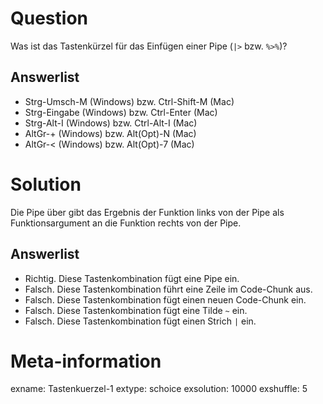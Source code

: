 Question
========

Was ist das Tastenkürzel für das Einfügen einer Pipe (`|>` bzw. `%>%`)?

Answerlist
----------
* Strg-Umsch-M (Windows) bzw. Ctrl-Shift-M (Mac)
* Strg-Eingabe (Windows) bzw. Ctrl-Enter (Mac)
* Strg-Alt-I (Windows) bzw. Ctrl-Alt-I (Mac)
* AltGr-+ (Windows) bzw. Alt(Opt)-N (Mac)
* AltGr-< (Windows) bzw. Alt(Opt)-7 (Mac)

Solution
========

Die Pipe über gibt das Ergebnis der Funktion links von der Pipe als Funktionsargument an die Funktion rechts von der Pipe.


Answerlist
----------
* Richtig. Diese Tastenkombination fügt eine Pipe ein.
* Falsch. Diese Tastenkombination führt eine Zeile im Code-Chunk aus.
* Falsch. Diese Tastenkombination fügt einen neuen Code-Chunk ein.
* Falsch. Diese Tastenkombination fügt eine Tilde `~` ein.
* Falsch. Diese Tastenkombination fügt einen Strich `|` ein.

Meta-information
================
exname: Tastenkuerzel-1
extype: schoice
exsolution: 10000
exshuffle: 5